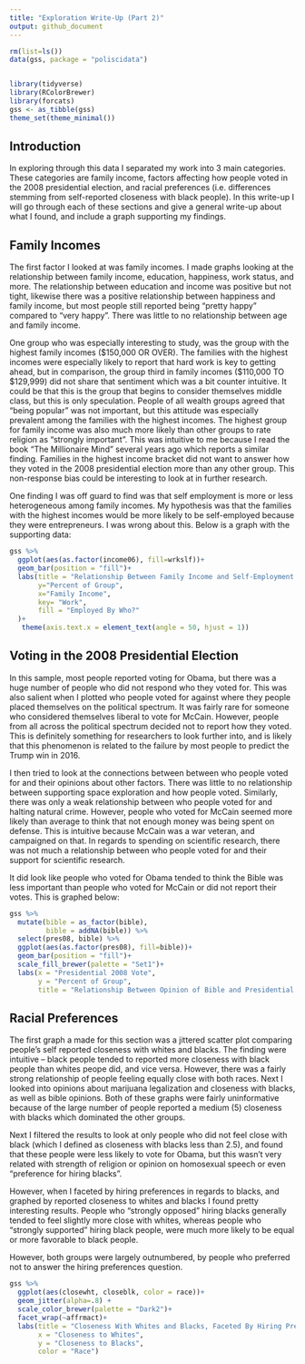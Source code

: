 ```yaml
---
title: "Exploration Write-Up (Part 2)"
output: github_document
---
```


```r
rm(list=ls())
data(gss, package = "poliscidata")


library(tidyverse)
library(RColorBrewer)
library(forcats)
gss <- as_tibble(gss)
theme_set(theme_minimal())

```


## Introduction

In exploring through this data I separated my work into 3 main categories. These categories are family income, factors affecting how people voted in the 2008 presidential election, and racial preferences (i.e. differences stemming from self-reported closeness with black people). In this write-up I will go through each of these sections and give a general write-up about what I found, and include a graph supporting my findings.



## Family Incomes

The first factor I looked at was family incomes. I made graphs looking at the relationship between family income, education, happiness, work status, and more. The relationship between education and income was positive but not tight, likewise there was a positive relationship between happiness and family income, but most people still reported being "pretty happy" compared to "very happy". There was little to no relationship between age and family income. 

One group who was especially interesting to study, was the group with the highest family incomes (\$150,000 OR OVER). The families with the highest incomes were especially likely to report that hard work is key to getting ahead, but in comparison, the group third in family incomes (\$110,000 TO $129,999) did not share that sentiment which was a bit counter intuitive. It could be that this is the group that begins to consider themselves middle class, but this is only speculation.  People of all wealth groups agreed that "being popular" was not important, but this attitude was especially prevalent among the families with the highest incomes. The highest group for family income was also much more likely than other groups to rate religion as "strongly important". This was intuitive to me because I read the book "The Millionaire Mind" several years ago which reports a similar finding. Families in the highest income bracket did not want to answer how they voted in the 2008 presidential election more than any other group. This non-response bias could be interesting to look at in further research.

One finding I was off guard to find was that self employment is more or less heterogeneous among family incomes. My hypothesis was that the families with the highest incomes would be more likely to be self-employed because they were entrepreneurs. I was wrong about this. Below is a graph with the supporting data:


```r
gss %>% 
  ggplot(aes(as.factor(income06), fill=wrkslf))+
  geom_bar(position = "fill")+
  labs(title = "Relationship Between Family Income and Self-Employment Status",
       y="Percent of Group",
       x="Family Income",
       key= "Work",
       fill = "Employed By Who?"
  )+
   theme(axis.text.x = element_text(angle = 50, hjust = 1))
```


## Voting in the 2008 Presidential Election

In this sample, most people reported voting for Obama, but there was a huge number of people who did not respond who they voted for. This was also salient when I plotted who people voted for against where they people placed themselves on the political spectrum. It was fairly rare for someone who considered themselves liberal to vote for McCain. However, people from all across the political spectrum decided not to report how they voted. This is definitely something for researchers to look further into, and is likely that this phenomenon is related to the failure by most people to predict the Trump win in 2016. 

I then tried to look at the connections between between who people voted for and their opinions about other factors. There was little to no relationship between supporting space exploration and how people voted. Similarly, there was only a weak relationship between who people voted for and halting natural crime. However, people who voted for McCain seemed more likely than average to think that not enough money was being spent on defense. This is intuitive because McCain was a war veteran, and campaigned on that. In regards to spending on scientific research, there was not much a relationship between who people voted for and their support for scientific research. 

It did look like people who voted for Obama tended to think the Bible was less important than people who voted for McCain or did not report their votes. This is graphed below:


```r


gss %>% 
  mutate(bible = as_factor(bible),
         bible = addNA(bible)) %>% 
  select(pres08, bible) %>% 
  ggplot(aes(as.factor(pres08), fill=bible))+
  geom_bar(position = "fill")+
  scale_fill_brewer(palette = "Set1")+
  labs(x = "Presidential 2008 Vote",
       y = "Percent of Group",
       title = "Relationship Between Opinion of Bible and Presidential Vote (2008)")

```





## Racial Preferences

The first graph a made for this section was a jittered scatter plot comparing people’s self reported closeness with whites and blacks. The finding were intuitive -- black people tended to reported more closeness with black people than whites peope did, and vice versa. However, there was a fairly strong relationship of people feeling equally close with both races. Next I looked into opinions about marijuana legalization and closeness with blacks, as well as bible opinions. Both of these graphs were fairly uninformative because of the large number of people reported a medium (5) closeness with blacks which dominated the other groups.

Next I filtered the results to look at only people who did not feel close with black (which I defined as closeness with blacks less than 2.5), and found that these people were less likely to vote for Obama, but this wasn’t very related with strength of religion or opinion on homosexual speech or even “preference for hiring blacks”. 

However, when I faceted by hiring preferences in regards to blacks, and graphed by reported closeness to whites and blacks I found pretty interesting results. People who “strongly opposed” hiring blacks generally tended to feel slightly more close with whites, whereas people who “strongly supported” hiring black people, were much more likely to be equal or more favorable to black people. 

However, both groups were largely outnumbered, by people who preferred not to answer the hiring preferences question. 



```r
gss %>% 
  ggplot(aes(closewht, closeblk, color = race))+
  geom_jitter(alpha=.8) +
  scale_color_brewer(palette = "Dark2")+
  facet_wrap(~affrmact)+
  labs(title = "Closeness With Whites and Blacks, Faceted By Hiring Preferences for Blacks",
       x = "Closeness to Whites",
       y = "Closeness to Blacks",
       color = "Race")
```


